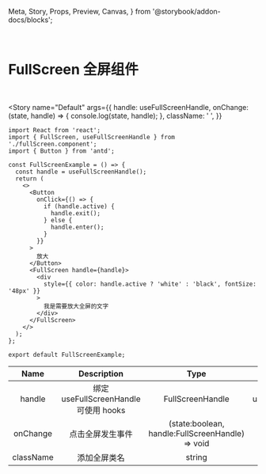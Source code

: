   Meta,
  Story,
  Props,
  Preview,
  Canvas,
} from '@storybook/addon-docs/blocks';

<Meta title="UI components/FullScreen 全屏组件" component={FullScreen} />

<br />

# FullScreen 全屏组件

<br />


<Story
  name="Default"
  args={{
    handle: useFullScreenHandle,
    onChange: (state, handle) => {
      console.log(state, handle);
    },
    className: ' ',
  }}
>
  <div style={{ display: 'flex' }}>
    <div style={{ width: '320px' }}>
      <FullScreenExample />
    </div>
  </div>
</Story>

```tsx
import React from 'react';
import { FullScreen, useFullScreenHandle } from './fullScreen.component';
import { Button } from 'antd';

const FullScreenExample = () => {
  const handle = useFullScreenHandle();
  return (
    <>
      <Button
        onClick={() => {
          if (handle.active) {
            handle.exit();
          } else {
            handle.enter();
          }
        }}
      >
        放大
      </Button>
      <FullScreen handle={handle}>
        <div
          style={{ color: handle.active ? 'white' : 'black', fontSize: '48px' }}
        >
          我是需要放大全屏的文字
        </div>
      </FullScreen>
    </>
  );
};

export default FullScreenExample;

```

|   Name    |              Description              |                       Type                       |       Default       |
| :-------: | :-----------------------------------: | :----------------------------------------------: | :-----------------: |
|  handle   | 绑定 useFullScreenHandle 可使用 hooks |                 FullScreenHandle                 | useFullScreenHandle |
| onChange  |           点击全屏发生事件            | (state:boolean, handle:FullScreenHandle) => void |         ' '         |
| className |             添加全屏类名              |                      string                      |         ' '         |
